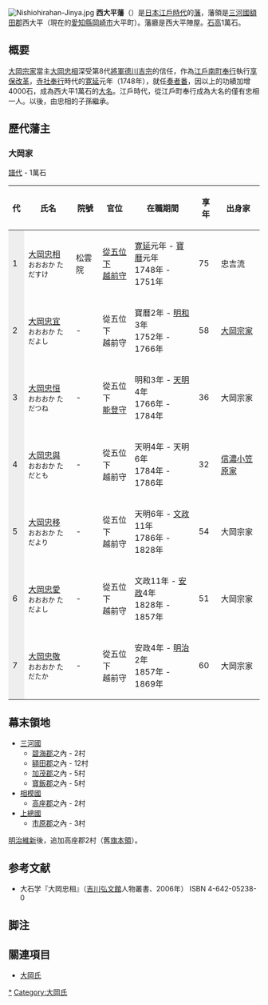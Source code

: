 {{japanese|japanese=西大平藩|kana=にしおおひらはん|romaji=Nishi-Ōhira-han}}
[[File:Nishiohirahan-Jinya.jpg|thumb]]
'''西大平藩'''（{{jpn|j=西大平藩|hg=にしおおひらはん|rm=Nishi-Ōhira han|f=y}}）是[[日本|日本]][[江戶時代|江戶時代]]的[[藩_(日本)|藩]]，藩領是[[三河國|三河國]][[額田郡|額田郡]]西大平（現在的[[愛知縣|愛知縣]][[岡崎市|岡崎市]]大平町）。藩廳是西大平陣屋。[[石高|石高]]1萬石。

== 概要 ==
[[大岡氏|大岡宗家]]當主[[大岡忠相|大岡忠相]]深受第8代[[征夷大將軍|將軍]][[德川吉宗|德川吉宗]]的信任，作為[[町奉行|江戶南町奉行]]執行[[享保改革|享保改革]]，[[寺社奉行|寺社奉行]]時代的[[寛延|寛延]]元年（1748年），就任[[奏者番|奏者番]]，因以上的功績加增4000石，成為西大平1萬石的[[大名_(稱謂)|大名]]。江戶時代，從江戶町奉行成為大名的僅有忠相一人。以後，由忠相的子孫繼承。

== 歷代藩主 ==
=== 大岡家 ===
[[譜代大名|譜代]] - 1萬石
{| class="wikitable" style="text-align:center" border="1" frame="box" rules="all" cellspacing="0" cellpadding="3"
|- style="background:#eee"
! 代
! 氏名
! 院號
! 官位
! 在職期間
! 享年
! 出身家
|-
! style="background:#eee"|1
|[[大岡忠相|大岡忠相]]<br /><small>おおおか ただすけ</small>
|松雲院
|[[從五位|從五位下]]<br />[[越前國|越前守]]
|[[寛延|寛延]]元年 - [[寶曆_(日本)|寶曆]]元年<br />1748年 - 1751年
|75
|忠吉流
|-
! style="background:#eee"|2
|[[大岡忠宜|大岡忠宜]]<br /><small>おおおか ただよし</small>
| -
|從五位下<br />越前守
|寶曆2年 - [[明和_(年號)|明和]]3年<br />1752年 - 1766年
|58
|[[大岡氏|大岡宗家]]
|-
! style="background:#eee"|3
|[[大岡忠恒|大岡忠恒]]<br /><small>おおおか ただつね</small>
| -
|從五位下<br />[[能登國|能登守]]
|明和3年 - [[天明_(日本)|天明]]4年<br />1766年 - 1784年
|36
|大岡宗家
|-
! style="background:#eee"|4
|[[大岡忠與|大岡忠與]]<br /><small>おおおか ただとも</small>
| -
|從五位下<br />越前守
|天明4年 - 天明6年<br />1784年 - 1786年
|32
|[[小笠原氏|信濃小笠原家]]
|-
! style="background:#eee"|5
|[[大岡忠移|大岡忠移]]<br /><small>おおおか ただより</small>
| -
|從五位下<br />越前守
|天明6年 - [[文政|文政]]11年<br />1786年 - 1828年
|54
|大岡宗家
|-
! style="background:#eee"|6
|[[大岡忠愛|大岡忠愛]]<br /><small>おおおか ただよし</small>
| -
|從五位下<br />越前守
|文政11年 - [[安政|安政]]4年<br />1828年 - 1857年
|51
|大岡宗家
|-
! style="background:#eee"|7
|[[大岡忠敬|大岡忠敬]]<br /><small>おおおか ただたか</small>
| -
|從五位下<br />越前守
|安政4年 - [[明治|明治]]2年<br />1857年 - 1869年
|60
|大岡宗家
|}

== 幕末領地 ==
* [[三河國|三河國]]
** [[碧海郡|碧海郡]]之內 - 2村
** [[額田郡|額田郡]]之內 - 12村
** [[加茂郡_(三河國)|加茂郡]]之內 - 5村
** [[寶飯郡|寶飯郡]]之內 - 5村
* [[相模國|相模國]]
** [[高座郡|高座郡]]之內 - 2村
* [[上總國|上總國]]
** [[市原郡|市原郡]]之內 - 3村

[[明治維新|明治維新]]後，追加高座郡2村（舊[[地方知行|旗本領]]）。

== 参考文献 ==
* 大石学『大岡忠相』（[[吉川弘文館|吉川弘文館]]人物叢書、2006年） ISBN 4-642-05238-0

== 脚注 ==
<references/>

== 關連項目 ==
* [[大岡氏|大岡氏]]

{{江戶時代的藩}}

[[Category:西大平藩|*]]
[[Category:大岡氏|Category:大岡氏]]